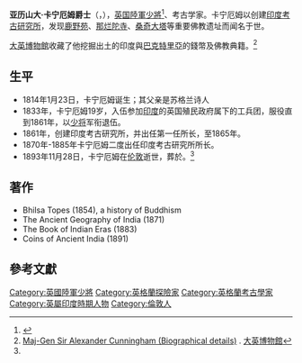 {{TA
| T=zh-hans:亚历山大·卡宁厄姆;zh-hant:亞歷山大·康寧漢;
| 1=zh-hans:卡宁厄姆;zh-hant:康寧漢;
}}
'''亚历山大·卡宁厄姆爵士'''（{{lang-en|Sir '''Alexander Cunningham'''}}，{{bd|1814年|1月23日|1893年|11月28日|catIdx=Cunningham}}），[[英国陸軍|英国陸軍]][[少將|少將]]<ref name=dnb>{{cite book|author=Cotton, J. S. & James Lunt (reviser)|chapter=Cunningham, Sir Alexander (1814–1893) |title= Oxford Dictionary of National Biography| publisher=Oxford University Press| year=2004| doi=10.1093/ref:odnb/6916}}</ref>、考古学家。卡宁厄姆以创建[[印度考古研究所|印度考古研究所]]，发现[[鹿野苑|鹿野苑]]、[[那烂陀寺|那烂陀寺]]、[[桑奇大塔|桑奇大塔]]等重要佛教遗址而闻名于世。

[[大英博物館|大英博物館]]收藏了他挖掘出土的印度與[[巴克特里亞|巴克特里亞]]的錢幣及佛教典籍。<ref name="bm">[http://www.britishmuseum.org/research/search_the_collection_database/term_details.aspx?bioId=93595 Maj-Gen Sir Alexander Cunningham (Biographical details)] {{Wayback|url=http://www.britishmuseum.org/research/search_the_collection_database/term_details.aspx?bioId=93595 |date=20150801105310 }}. [[大英博物館|大英博物館]]{{en}}</ref>

==生平==
*1814年1月23日，卡宁厄姆诞生；其父亲是苏格兰诗人{{link-en|艾伦·卡宁厄姆|Allan Cunningham (author)}}
*1833年，卡宁厄姆19岁，入伍参加[[印度|印度]]的英国殖民政府属下的工兵团，服役直到1861年，以[[少将|少将]]军衔退伍。
*1861年，创建印度考古研究所，并出任第一任所长，至1865年。
*1870年-1885年卡宁厄姆二度出任印度考古研究所所长。
*1893年11月28日，卡宁厄姆在[[伦敦|伦敦]]逝世，葬於{{link-en|倫敦萬靈公墓|Kensal Green Cemetery}}。<ref name="bm"/>

== 著作 ==
*Bhilsa Topes (1854), a history of Buddhism 
*The Ancient Geography of India (1871) 
*The Book of Indian Eras (1883) 
*Coins of Ancient India (1891) 

==參考文獻==
{{Reflist}}

{{Authority control}}
{{英国人物小作品}}
{{DEFAULTSORT:Cunningham, Alexander}}
[[Category:英國陸軍少將|Category:英國陸軍少將]]
[[Category:英格蘭探險家|Category:英格蘭探險家]]
[[Category:英格蘭考古學家|Category:英格蘭考古學家]]
[[Category:英屬印度時期人物|Category:英屬印度時期人物]]
[[Category:倫敦人|Category:倫敦人]]